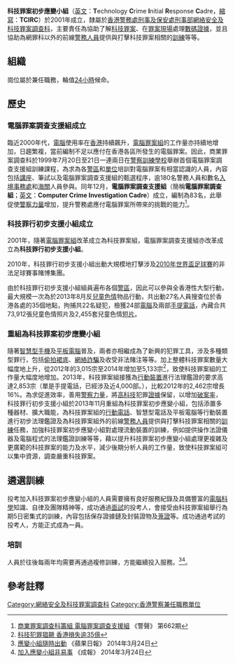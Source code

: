 {{Link style|time=2015-12-12T03:12:41+00:00}}
{{Infobox law enforcement agency
|unit_name= 科技罪案初步應變小組<br />'''Technology Crime Initial Response Cadre'''
|image=
|caption=
|country= {{HK}}
|type= 
|branch= [[香港警務處|香港警務處]]
|dates= 2001年至今
|specialization= 協助了解[[:en:Computer_crime|科技罪案]]、在[[罪案現場|罪案現場]]處理[[數碼|數碼]][[證據|證據]]及為前線[[香港警務人員|人員]]提供訓練等
|command_structure= [[刑事及保安處|刑事及保安處]][[刑事部|刑事部]][[網絡安全及科技罪案調查科|網絡安全及科技罪案調查科]]
|garrison= [[香港|香港]][[香港島|香港島]][[灣仔區|灣仔區]][[灣仔|灣仔]][[軍器廠街|軍器廠街]]1號[[香港警察總部|香港警察總部]][[警政大樓|警政大樓]]
|ceremonial_chief=
|nickname= 
|motto= 
|colors= 
|march=
|mascot=
|battles= 
|current_commander= [[網罪科|網罪科]][[總警司|總警司]]
|notable_commanders= 
|anniversaries=
|decorations=
|identification_symbol=
|identification_symbol_label=
}}

'''科技罪案初步應變小組'''（[[英文|英文]]：'''T'''echnology '''C'''rime '''I'''nitial '''R'''esponse '''C'''adre，[[縮寫|縮寫]]：'''TCIRC'''）於2001年成立，隸屬於[[香港警務處|香港警務處]][[刑事及保安處|刑事及保安處]][[刑事部|刑事部]][[網絡安全及科技罪案調查科|網絡安全及科技罪案調查科]]，主要責任為協助了解[[:en:Computer_crime|科技罪案]]、在[[罪案現場|罪案現場]]處理[[數碼|數碼]][[證據|證據]]，並且協助為網罪科以外的前線[[香港警務人員|警務人員]]提供與打擊科技罪案相關的[[訓練|訓練]]等等。

== 組織 ==
崗位屬於兼任職務，輪值[[24小時|24小時]]候命。

== 歷史 ==
=== 電腦罪案調查支援組成立 ===
臨近2000年代，[[電腦|電腦]]使用率在[[香港|香港]]持續飆升，[[電腦罪案組|電腦罪案組]]的工作量亦持續地增加，日趨繁複，當前編制不足以應付在香港各區所發生的電腦罪案。因此，商業罪案調查科於1999年7月20日至21日一連兩日在[[警察訓練學校|警察訓練學校]]舉辦首個電腦罪案調查支援組訓練課程，為求為各[[警區|警區]]和[[香港警務處架構|單位]]培訓對電腦罪案有相當認識的人員，內容包括[[講座|講座]]、筆試以及電腦罪案調查支援組的甄選程序，逾180名警務人員和數名[[入境事務處|入境事務處]]和[[香港海關|海關]]人員參與。同年12月，'''電腦罪案調查支援組'''（簡稱'''電腦罪案調查組'''；[[英文|英文]]：'''Computer Crime Investigation Cadre'''）成立，編制為83名，此舉促使[[警察力量|警察力量]]增加，提升警務處應付電腦罪案所帶來的挑戰的能力<ref>[http://www.police.gov.hk/offbeat/662/016_c.htm 商業罪案調查科籌組 電腦罪案調查支援組] 《警聲》 第662期</ref>。

=== 科技罪行初步支援小組成立 ===
2001年，隨著[[電腦罪案組|電腦罪案組]]改革成立為科技罪案組，電腦罪案調查支援組亦改革成立為'''科技罪行初步支援小組'''。

2010年，科技罪行初步支援小組出動大規模地打擊涉及[[2010年世界盃足球賽|2010年世界盃足球賽]]的非法足球賽事賭博集團。

由於科技罪行初步支援小組組員遍布各個[[警區|警區]]，因此可以參與全香港性大型行動，最大規模一次為於2013年8月反[[兒童色情|兒童色情]]物品行動，共出動27名人員搜查位於香港各處的35個地點，拘捕共22名疑犯，檢獲24部[[電腦|電腦]]及兩部[[手提電話|手提電話]]，內藏合共73,912張兒童色情照片及2,455套兒童色情[[短片|短片]]。

=== 重組為科技罪案初步應變小組 ===
隨著[[智慧型手機|智慧型手機]]及[[平板電腦|平板電腦]]普及，兩者亦相繼成為了新興的犯罪工具，涉及多種類型罪行，包括[[偷拍|偷拍]][[裙底|裙底]]、[[網絡|網絡]][[詐騙|詐騙]]及收受非法賭注等等。加上整體科技罪案數量大幅度地上升，從2012年的3,015宗至2014年增加至5,133宗<ref>[http://www.chinatimes.com/realtimenews/20140405002053-260409 科技犯罪猖獗 香港損失逾35億]</ref>，致使科技罪案組的工作量大幅度地增加。2013年，科技罪案組接獲為[[行動裝置|行動裝置]]進行法理鑑證的要求高達2,853宗（單是手提電話，已經涉及近4,000部。），比較2012年的2,462宗增長16%。為求促進效率，善用[[警察力量|警察力量]]，將[[高科技|高科技]]犯罪[[證據|證據]]保留，以增加[[破案率|破案率]]，科技罪行初步支援小組於2013年11月重組為科技罪案初步應變小組，包括添置多種器材、擴大職能，為科技罪案組的[[行動電話|行動電話]]、智慧型電話及平板電腦等行動裝置進行初步法理鑑證及為科技罪案組外的前線[[香港警務人員|警務人員]]提供與打擊科技罪案相關的[[訓練|訓練]]任務，加強科技罪案初步應變小組對處理流動裝置的訓練，例如提供操作法證儀器及電腦程式的法理鑑證訓練等等，藉以提升科技罪案初步應變小組處理更複雜及更廣範的科技罪案的能力及水平，減少後期分析人員的工作量，致使科技罪案組可以集中資源，調查嚴重科技罪案。

== 遴選訓練 ==
投考加入科技罪案初步應變小組的人員需要擁有良好服務紀錄及具備豐富的[[電腦科學|電腦科學]]知識、自律及團隊精神等，成功通過[[面試|面試]]的投考人，會接受由科技罪案組舉行為期5日密集式的訓練，內容包括保存證據鏈及封裝證物及[[蒐證|蒐證]]等。成功通過考試的投考人，方能正式成為一員。

=== 培訓 ===
人員於往後每兩年均需要再通過複修訓練，方能繼續投入服務。<ref>[http://hk.apple.nextmedia.com/news/art/20140324/18666686 應變小組隨時出動] 《蘋果日報》 2014年3月24日</ref><ref>[http://www.singpao.com.hk/xw/yw/201403/t20140324_496333.html 加入應變小組非易事] {{webarchive|url=https://web.archive.org/web/20141205002532/http://www.singpao.com.hk/xw/yw/201403/t20140324_496333.html |date=2014-12-05 }} 《成報》 2014年3月24日</ref>。

== 參考註釋 ==
{{reflist|3}}

{{HKPF architecture}}

[[Category:網絡安全及科技罪案調查科|Category:網絡安全及科技罪案調查科]]
[[Category:香港警察兼任職務單位|Category:香港警察兼任職務單位]]